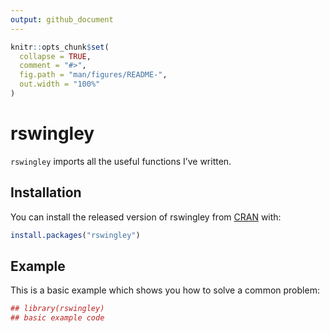 ```yaml
---
output: github_document
---
```


<!-- README.md is generated from README.Rmd. Please edit that file -->

```r
knitr::opts_chunk$set(
  collapse = TRUE,
  comment = "#>",
  fig.path = "man/figures/README-",
  out.width = "100%"
)
```

# rswingley

<!-- badges: start -->
<!-- badges: end -->

`rswingley` imports all the useful functions I’ve written.


## Installation

You can install the released version of rswingley from [CRAN](https://CRAN.R-project.org) with:

``` r
install.packages("rswingley")
```

## Example

This is a basic example which shows you how to solve a common problem:

```r
## library(rswingley)
## basic example code
```
